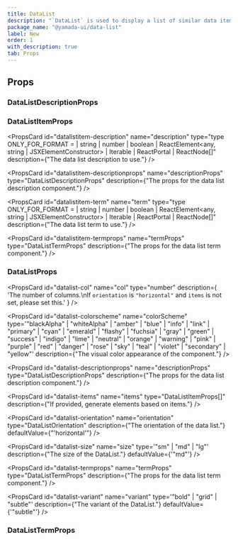 ```yaml
---
title: DataList
description: "`DataList` is used to display a list of similar data items."
package_name: "@yamada-ui/data-list"
label: New
order: 1
with_description: true
tab: Props
---
```


## Props

### DataListDescriptionProps

### DataListItemProps

<PropsCard
  id="datalistitem-description"
  name="description"
  type="type ONLY_FOR_FORMAT =
  | string
  | number
  | boolean
  | ReactElement<any, string | JSXElementConstructor<any>>
  | Iterable<ReactNode>
  | ReactPortal
  | ReactNode[]"
  description={"The data list description to use."}
/>

<PropsCard
  id="datalistitem-descriptionprops"
  name="descriptionProps"
  type="DataListDescriptionProps"
  description={"The props for the data list description component."}
/>

<PropsCard
  id="datalistitem-term"
  name="term"
  type="type ONLY_FOR_FORMAT =
  | string
  | number
  | boolean
  | ReactElement<any, string | JSXElementConstructor<any>>
  | Iterable<ReactNode>
  | ReactPortal
  | ReactNode[]"
  description={"The data list term to use."}
/>

<PropsCard
  id="datalistitem-termprops"
  name="termProps"
  type="DataListTermProps"
  description={"The props for the data list term component."}
/>

### DataListProps

<PropsCard
  id="datalist-col"
  name="col"
  type="number"
  description={
    'The number of columns.\nIf `orientation` is `"horizontal"` and `items` is not set, please set this.'
  }
/>

<PropsCard
  id="datalist-colorscheme"
  name="colorScheme"
  type='"blackAlpha" | "whiteAlpha" | "amber" | "blue" | "info" | "link" | "primary" | "cyan" | "emerald" | "flashy" | "fuchsia" | "gray" | "green" | "success" | "indigo" | "lime" | "neutral" | "orange" | "warning" | "pink" | "purple" | "red" | "danger" | "rose" | "sky" | "teal" | "violet" | "secondary" | "yellow"'
  description={"The visual color appearance of the component."}
/>

<PropsCard
  id="datalist-descriptionprops"
  name="descriptionProps"
  type="DataListDescriptionProps"
  description={"The props for the data list description component."}
/>

<PropsCard
  id="datalist-items"
  name="items"
  type="DataListItemProps[]"
  description={"If provided, generate elements based on items."}
/>

<PropsCard
  id="datalist-orientation"
  name="orientation"
  type="DataListOrientation"
  description={"The orientation of the data list."}
  defaultValue={"'horizontal'"}
/>

<PropsCard
  id="datalist-size"
  name="size"
  type='"sm" | "md" | "lg"'
  description={"The size of the DataList."}
  defaultValue={'"md"'}
/>

<PropsCard
  id="datalist-termprops"
  name="termProps"
  type="DataListTermProps"
  description={"The props for the data list term component."}
/>

<PropsCard
  id="datalist-variant"
  name="variant"
  type='"bold" | "grid" | "subtle"'
  description={"The variant of the DataList."}
  defaultValue={'"subtle"'}
/>

### DataListTermProps
